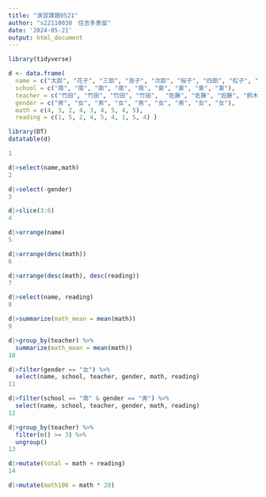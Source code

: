 ---
title: "演習課題0521"
author: "s22110030　住吉多恵留"
date: '2024-05-21'
output: html_document
---


```{r}
library(tidyverse)

d <- data.frame(
  name = c("太郎", "花子", "三郎", "良子", "次郎", "桜子", "四郎", "松子", "愛子"),
  school = c("南", "南", "南", "南", "南", "東", "東", "東", "東"),
  teacher = c("竹田", "竹田", "竹田", "竹田",  "佐藤", "佐藤", "佐藤", "鈴木", "鈴木"),
  gender = c("男", "女", "男", "女", "男", "女", "男", "女", "女"),
  math = c(4, 3, 2, 4, 3, 4, 5, 4, 5),
  reading = c(1, 5, 2, 4, 5, 4, 1, 5, 4) )

library(DT)
datatable(d)

1

d|>select(name,math)
2

d|>select(-gender)
3

d|>slice(3:6)
4

d|>arrange(name)
5

d|>arrange(desc(math))
6

d|>arrange(desc(math), desc(reading))
7

d|>select(name, reading)
8

d|>summarize(math_mean = mean(math))
9

d|>group_by(teacher) %>%
  summarize(math_mean = mean(math))
10

d|>filter(gender == "女") %>%
  select(name, school, teacher, gender, math, reading)
11

d|>filter(school == "南" & gender == "男") %>%
  select(name, school, teacher, gender, math, reading)
12

d|>group_by(teacher) %>%
  filter(n() >= 3) %>%
  ungroup()
13

d|>mutate(total = math + reading)
14

d|>mutate(math100 = math * 20)






```


